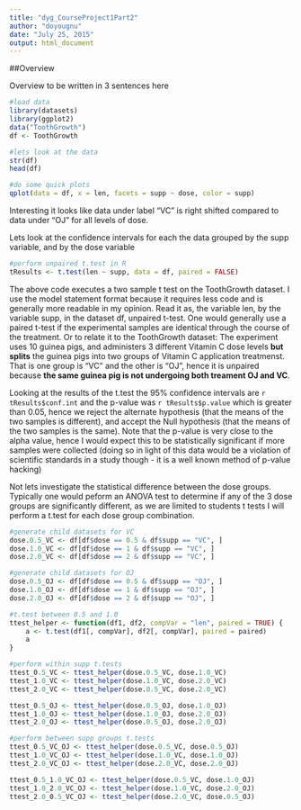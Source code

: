 ```yaml
---
title: "dyg_CourseProject1Part2"
author: "doyougnu"
date: "July 25, 2015"
output: html_document
---
```


##Overview

Overview to be written in 3 sentences here

```r
#load data
library(datasets)
library(ggplot2)
data("ToothGrowth")
df <- ToothGrowth

#lets look at the data
str(df)
head(df)

#do some quick plots
qplot(data = df, x = len, facets = supp ~ dose, color = supp)
```

Interesting it looks like data under label "VC" is right shifted compared to 
data under "OJ" for all levels of dose.

Lets look at the confidence intervals for each the data grouped by the supp 
variable, and by the dose variable

```r
#perform unpaired t.test in R
tResults <- t.test(len ~ supp, data = df, paired = FALSE)

```

The above code executes a two sample t test on the ToothGrowth dataset. I use
the model statement format because it requires less code and is generally more
readable in my opinion. Read it as, the variable len, by the variable supp, in
the dataset df, unpaired t-test. One would generally use a paired t-test if the
experimental samples are identical through the course of the treatment. Or to 
relate it to the ToothGrowth dataset: The experiment uses 10 guinea pigs, and
administers 3 different Vitamin C dose levels **but splits** the guinea pigs
into two groups of Vitamin C application treatmenst. That is one group is "VC"
and the other is "OJ", hence it is unpaired because **the same guinea pig is not
undergoing both treament OJ and VC**.

Looking at the results of the t.test the 95% confidence intervals are 
`r tResults$conf.int` and the p-value was `r tResults$p.value` which is greater
than 0.05, hence we reject the alternate hypothesis (that the means of the two
samples is different), and accept the Null hypothesis (that the means of the two
samples is the same). Note that the p-value is very close to the alpha value, 
hence I would expect this to be statistically significant if more samples were
collected (doing so in light of this data would be a violation of scientific
standards in a study though - it is a well known method of p-value hacking)

Not lets investigate the statistical difference between the dose groups. 
Typically one would peform an ANOVA test to determine if any of the 3 dose 
groups are significantly different, as we are limited to students t tests I will
perform a t.test for each dose group combination. 

```r
#generate child datasets for VC
dose.0.5_VC <- df[df$dose == 0.5 & df$supp == "VC", ]
dose.1.0_VC <- df[df$dose == 1 & df$supp == "VC", ]
dose.2.0_VC <- df[df$dose == 2 & df$supp == "VC", ]

#generate child datasets for OJ
dose.0.5_OJ <- df[df$dose == 0.5 & df$supp == "OJ", ]
dose.1.0_OJ <- df[df$dose == 1 & df$supp == "OJ", ]
dose.2.0_OJ <- df[df$dose == 2 & df$supp == "OJ", ]

#t.test between 0.5 and 1.0
ttest_helper <- function(df1, df2, compVar = "len", paired = TRUE) {
    a <- t.test(df1[, compVar], df2[, compVar], paired = paired)
    a
}

#perform within supp t.tests
ttest_0.5_VC <- ttest_helper(dose.0.5_VC, dose.1.0_VC)
ttest_1.0_VC <- ttest_helper(dose.1.0_VC, dose.2.0_VC)
ttest_2.0_VC <- ttest_helper(dose.0.5_VC, dose.2.0_VC)

ttest_0.5_OJ <- ttest_helper(dose.0.5_OJ, dose.1.0_OJ)
ttest_1.0_OJ <- ttest_helper(dose.1.0_OJ, dose.2.0_OJ)
ttest_2.0_OJ <- ttest_helper(dose.0.5_OJ, dose.2.0_OJ)

#perform between supp groups t.tests
ttest_0.5_VC_OJ <- ttest_helper(dose.0.5_VC, dose.0.5_OJ) 
ttest_1.0_VC_OJ <- ttest_helper(dose.1.0_VC, dose.1.0_OJ) 
ttest_2.0_VC_OJ <- ttest_helper(dose.2.0_VC, dose.2.0_OJ) 

ttest_0.5_1.0_VC_OJ <- ttest_helper(dose.0.5_VC, dose.1.0_OJ) 
ttest_1.0_2.0_VC_OJ <- ttest_helper(dose.1.0_VC, dose.2.0_OJ) 
ttest_2.0_0.5_VC_OJ <- ttest_helper(dose.2.0_VC, dose.0.5_OJ) 

```
